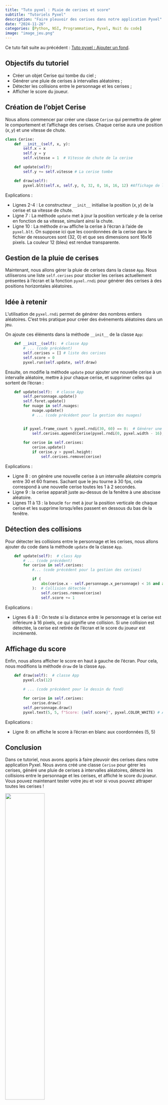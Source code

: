 ```yaml
---
title: "Tuto pyxel : PLuie de cerises et score"
subtitle: "Tutoriels Pyxel"
description: "Faire pleuvoir des cerises dans notre application Pyxel"
date: "2024-11-26"
categories: [Python, NSI, Programmation, Pyxel, Nuit du code]
image: "image_jeu.png"
---
```


Ce tuto fait suite au précédent : [Tuto pyxel : Ajouter un fond](../pyxel_tuto3_fond/index.qmd).

::: {.callout-tip}
## Objectifs du tutoriel

*   Créer un objet Cerise qui tombe du ciel ;
*   Générer une pluie de cerises à intervalles aléatoires ;
*   Détecter les collisions entre le personnage et les cerises ;
*   Afficher le score du joueur.
:::

## Création de l'objet Cerise

Nous allons commencer par créer une classe `Cerise` qui permettra de gérer le comportement et l'affichage des cerises.  Chaque cerise aura une position $(x, y)$ et une vitesse de chute.

```python
class Cerise:
    def __init__(self, x, y):
        self.x = x
        self.y = y
        self.vitesse = 1  # Vitesse de chute de la cerise

    def update(self):
        self.y += self.vitesse # La cerise tombe

    def draw(self):
        pyxel.blt(self.x, self.y, 0, 32, 0, 16, 16, 12) #Affichage de la cerise
```

Explications :

*   Lignes 2-4 :  Le constructeur `__init__` initialise la position $(x, y)$ de la cerise et sa vitesse de chute.
*   Ligne 7 : La méthode `update` met à jour la position verticale $y$ de la cerise en fonction de sa vitesse, simulant ainsi la chute.
*   Ligne 10 : La méthode `draw` affiche la cerise à l'écran à l'aide de `pyxel.blt`.  On suppose ici que les coordonnées de la cerise dans le fichier de ressources sont (32, 0) et que ses dimensions sont 16x16 pixels. La couleur 12 (bleu) est rendue transparente.

## Gestion de la pluie de cerises

Maintenant, nous allons gérer la pluie de cerises dans la classe `App`. Nous utiliserons une liste `self.cerises` pour stocker les cerises actuellement présentes à l'écran et la fonction `pyxel.rndi` pour générer des cerises à des positions horizontales aléatoires.

::: {.callout-tip}
## Idée à retenir

L'utilisation de `pyxel.rndi` permet de générer des nombres entiers aléatoires. C'est très pratique pour créer des événements aléatoires dans un jeu.
:::

On ajoute ces éléments dans la méthode `__init__` de la classe `App`:

```python
    def __init__(self):  # classe App
        # ... (code précédent)
        self.cerises = [] # liste des cerises
        self.score = 0
        pyxel.run(self.update, self.draw)
```

Ensuite, on modifie la méthode `update` pour ajouter une nouvelle cerise à un intervalle aléatoire, mettre à jour chaque cerise, et supprimer celles qui sortent de l'écran :

```python
    def update(self):  # classe App
        self.personnage.update()
        self.foret.update()
        for nuage in self.nuages:
            nuage.update()
            # ... (code précédent pour la gestion des nuages)


        if pyxel.frame_count % pyxel.rndi(30, 60) == 0:  # Générer une cerise toutes les 1 à 2 secondes (à 30 fps)
            self.cerises.append(Cerise(pyxel.rndi(0, pyxel.width - 16), -16))  # Position aléatoire en x
            
        for cerise in self.cerises:
            cerise.update()
            if cerise.y > pyxel.height:
                self.cerises.remove(cerise)

```

Explications :

*   Ligne 8 : on génère une nouvelle cerise à un intervalle aléatoire compris entre 30 et 60 frames. Sachant que le jeu tourne à 30 fps, cela correspond à une nouvelle cerise toutes les 1 à 2 secondes.
*   Ligne 9 : la cerise apparaît juste au-dessus de la fenêtre à une abscisse aléatoire.
*   Lignes 11 à 13 : la boucle `for` met à jour la position verticale de chaque cerise et les supprime lorsqu'elles passent en dessous du bas de la fenêtre.

## Détection des collisions

Pour détecter les collisions entre le personnage et les cerises, nous allons ajouter du code dans la méthode `update` de la classe `App`.

```python
    def update(self):  # class App
        # ... (code précédent)
        for cerise in self.cerises:
            #... (code précédent pour la gestion des cerises)

            if (
                abs(cerise.x - self.personnage.x_personnage) < 16 and abs(cerise.y - (pyxel.height - 16)) < 16
            ):  # Collision détectée !
                self.cerises.remove(cerise)
                self.score += 1
```

Explications :

*   Lignes 6 à 8 : On teste si la distance entre le personnage et la cerise est inférieure à 16 pixels, ce qui signifie une collision. Si une collision est détectée, la cerise est retirée de l'écran et le score du joueur est incrémenté.

## Affichage du score

Enfin, nous allons afficher le score en haut à gauche de l'écran. Pour cela, nous modifions la méthode `draw` de la classe `App`.

```python
    def draw(self):  # classe App
        pyxel.cls(12)

        # ... (code précédent pour le dessin du fond)

        for cerise in self.cerises:
            cerise.draw()
        self.personnage.draw()
        pyxel.text(5, 5, f"Score: {self.score}", pyxel.COLOR_WHITE) # Affichage du score
```

Explications :

*   Ligne 8: on affiche le score à l'écran en blanc aux coordonnées (5, 5)

## Conclusion

Dans ce tutoriel, nous avons appris à faire pleuvoir des cerises dans notre application Pyxel. Nous avons créé une classe `Cerise` pour gérer les cerises, généré une pluie de cerises à intervalles aléatoires, détecté les collisions entre le personnage et les cerises, et affiché le score du joueur.  Vous pouvez maintenant tester votre jeu et voir si vous pouvez attraper toutes les cerises !

![](image_jeu.gif){width="50%"}